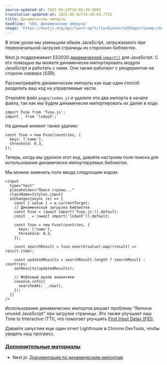 ```yaml
---
source-updated-at: 2025-05-29T18:05:49.000Z
translation-updated-at: 2025-06-02T19:40:09.775Z
title: Динамические импорты
headline: 'SEO: Динамические импорты'
image: 'https://nextjs.org/api/learn-og?title=Dynamic%20Imports&amp;chapter=25'
---
```


В этом уроке мы уменьшим объем JavaScript, загружаемого при первоначальной загрузке страницы из сторонних библиотек.

Next.js поддерживает ES2020 [динамический `import()`](/docs/advanced-features/dynamic-import) для JavaScript. С его помощью вы можете динамически импортировать модули JavaScript и работать с ними. Они также работают с рендерингом на стороне сервера (SSR).

Рассматривайте динамические импорты как еще один способ разделить ваш код на управляемые части.

Откройте файл `pages/index.js` и удалите эти два импорта в начале файла, так как мы будем динамически импортировать их далее в коде.

```
import Fuse from 'fuse.js';
import _ from 'lodash';
```

На данный момент также удалим:

```
const fuse = new Fuse(countries, {
  keys: ['name'],
  threshold: 0.3,
});
```

Теперь, когда мы удалили этот код, давайте настроим поле поиска для использования динамически импортируемых библиотек.

Мы можем заменить поле ввода следующим кодом:

```
<input
  type="text"
  placeholder="Поиск страны..."
  className={styles.input}
  onChange={async (e) => {
    const { value } = e.currentTarget;
    // Динамическая загрузка библиотек
    const Fuse = (await import('fuse.js')).default;
    const _ = (await import('lodash')).default;
 
    const fuse = new Fuse(countries, {
      keys: ['name'],
      threshold: 0.3,
    });
 
    const searchResult = fuse.search(value).map((result) => result.item);
 
    const updatedResults = searchResult.length ? searchResult : countries;
    setResults(updatedResults);
 
    // Фейковый вызов аналитики
    console.info({
      searchedAt: _.now(),
    });
  }}
/>
```

Использование динамических импортов решает проблему "Remove unused JavaScript" при загрузке страницы. Это также улучшает наш Time to Interactive (TTI), что помогает улучшить [First Input Delay (FID)](/learn/seo/fid).

Давайте запустим еще один отчет Lighthouse в Chrome DevTools, чтобы увидеть наш прогресс.

### [Дополнительные материалы](#further-reading)

*   Next.js: [Документация по динамическим импортам](/docs/advanced-features/dynamic-import)